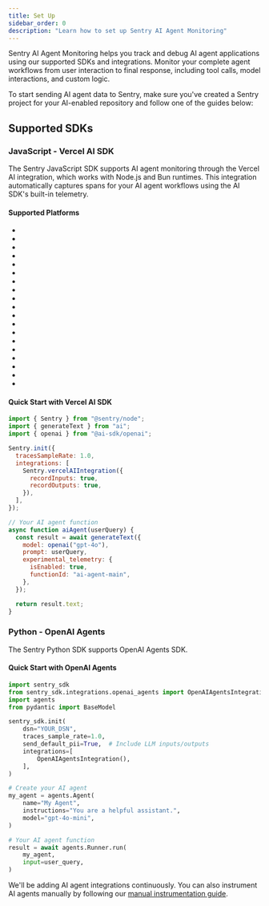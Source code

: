 ```yaml
---
title: Set Up
sidebar_order: 0
description: "Learn how to set up Sentry AI Agent Monitoring"
---
```


Sentry AI Agent Monitoring helps you track and debug AI agent applications using our supported SDKs and integrations. Monitor your complete agent workflows from user interaction to final response, including tool calls, model interactions, and custom logic.

To start sending AI agent data to Sentry, make sure you've created a Sentry project for your AI-enabled repository and follow one of the guides below:

## Supported SDKs

### JavaScript - Vercel AI SDK

The Sentry JavaScript SDK supports AI agent monitoring through the Vercel AI integration, which works with Node.js and Bun runtimes. This integration automatically captures spans for your AI agent workflows using the AI SDK's built-in telemetry.

#### Supported Platforms

- <LinkWithPlatformIcon
    platform="javascript.node"
    label="Node.js"
    url="/platforms/javascript/guides/node/configuration/integrations/vercelai/"
  />
- <LinkWithPlatformIcon
    platform="javascript.nextjs"
    label="Next.js"
    url="/platforms/javascript/guides/nextjs/configuration/integrations/vercelai/"
  />
- <LinkWithPlatformIcon
    platform="javascript.sveltekit"
    label="SvelteKit"
    url="/platforms/javascript/guides/sveltekit/configuration/integrations/vercelai/"
  />
- <LinkWithPlatformIcon
    platform="javascript.nuxt"
    label="Nuxt"
    url="/platforms/javascript/guides/nuxt/configuration/integrations/vercelai/"
  />
- <LinkWithPlatformIcon
    platform="javascript.astro"
    label="Astro"
    url="/platforms/javascript/guides/astro/configuration/integrations/vercelai/"
  />
- <LinkWithPlatformIcon
    platform="javascript.remix"
    label="Remix"
    url="/platforms/javascript/guides/remix/configuration/integrations/vercelai/"
  />
- <LinkWithPlatformIcon
    platform="javascript.solidstart"
    label="SolidStart"
    url="/platforms/javascript/guides/solidstart/configuration/integrations/vercelai/"
  />
- <LinkWithPlatformIcon
    platform="javascript.express"
    label="Express"
    url="/platforms/javascript/guides/express/configuration/integrations/vercelai/"
  />
- <LinkWithPlatformIcon
    platform="javascript.fastify"
    label="Fastify"
    url="/platforms/javascript/guides/fastify/configuration/integrations/vercelai/"
  />
- <LinkWithPlatformIcon
    platform="javascript.nestjs"
    label="Nest.js"
    url="/platforms/javascript/guides/nestjs/configuration/integrations/vercelai/"
  />
- <LinkWithPlatformIcon
    platform="javascript.hapi"
    label="Hapi"
    url="/platforms/javascript/guides/hapi/configuration/integrations/vercelai/"
  />
- <LinkWithPlatformIcon
    platform="javascript.koa"
    label="Koa"
    url="/platforms/javascript/guides/koa/configuration/integrations/vercelai/"
  />
- <LinkWithPlatformIcon
    platform="javascript.connect"
    label="Connect"
    url="/platforms/javascript/guides/connect/configuration/integrations/vercelai/"
  />
- <LinkWithPlatformIcon
    platform="javascript.hono"
    label="Hono"
    url="/platforms/javascript/guides/hono/configuration/integrations/vercelai/"
  />
- <LinkWithPlatformIcon
    platform="javascript.bun"
    label="Bun"
    url="/platforms/javascript/guides/bun/configuration/integrations/vercelai/"
  />
- <LinkWithPlatformIcon
    platform="javascript.aws-lambda"
    label="AWS Lambda"
    url="/platforms/javascript/guides/aws-lambda/configuration/integrations/vercelai/"
  />
- <LinkWithPlatformIcon
    platform="javascript.azure-functions"
    label="Azure Functions"
    url="/platforms/javascript/guides/azure-functions/configuration/integrations/vercelai/"
  />
- <LinkWithPlatformIcon
    platform="javascript.gcp-functions"
    label="Google Cloud Functions"
    url="/platforms/javascript/guides/gcp-functions/configuration/integrations/vercelai/"
  />
- <LinkWithPlatformIcon
    platform="javascript.electron"
    label="Electron"
    url="/platforms/javascript/guides/electron/configuration/integrations/vercelai/"
  />

#### Quick Start with Vercel AI SDK

```javascript
import { Sentry } from "@sentry/node";
import { generateText } from "ai";
import { openai } from "@ai-sdk/openai";

Sentry.init({
  tracesSampleRate: 1.0,
  integrations: [
    Sentry.vercelAIIntegration({
      recordInputs: true,
      recordOutputs: true,
    }),
  ],
});

// Your AI agent function
async function aiAgent(userQuery) {
  const result = await generateText({
    model: openai("gpt-4o"),
    prompt: userQuery,
    experimental_telemetry: {
      isEnabled: true,
      functionId: "ai-agent-main",
    },
  });

  return result.text;
}
```

### Python - OpenAI Agents

The Sentry Python SDK supports OpenAI Agents SDK.

#### Quick Start with OpenAI Agents

```python
import sentry_sdk
from sentry_sdk.integrations.openai_agents import OpenAIAgentsIntegration
import agents
from pydantic import BaseModel

sentry_sdk.init(
    dsn="YOUR_DSN",
    traces_sample_rate=1.0,
    send_default_pii=True,  # Include LLM inputs/outputs
    integrations=[
        OpenAIAgentsIntegration(),
    ],
)

# Create your AI agent
my_agent = agents.Agent(
    name="My Agent",
    instructions="You are a helpful assistant.",
    model="gpt-4o-mini",
)

# Your AI agent function
result = await agents.Runner.run(
    my_agent,
    input=user_query,
)

```

<Alert title="Don't see your platform?">

We'll be adding AI agent integrations continuously. You can also instrument AI agents manually by following our [manual instrumentation guide](/platforms/python/tracing/instrumentation/custom-instrumentation/ai-agents-module).

</Alert>
